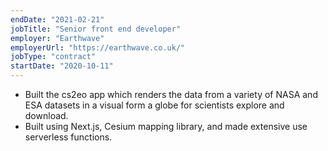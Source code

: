 ```yaml
---
endDate: "2021-02-21"
jobTitle: "Senior front end developer"
employer: "Earthwave"
employerUrl: "https://earthwave.co.uk/"
jobType: "contract"
startDate: "2020-10-11"
---
```



- Built the <InternalLink href="cs2eo">cs2eo</InternalLink> app which renders the data from a variety of NASA and ESA datasets in a visual form a globe for scientists explore and download.
- Built using Next.js, Cesium mapping library, and made extensive use serverless functions.
